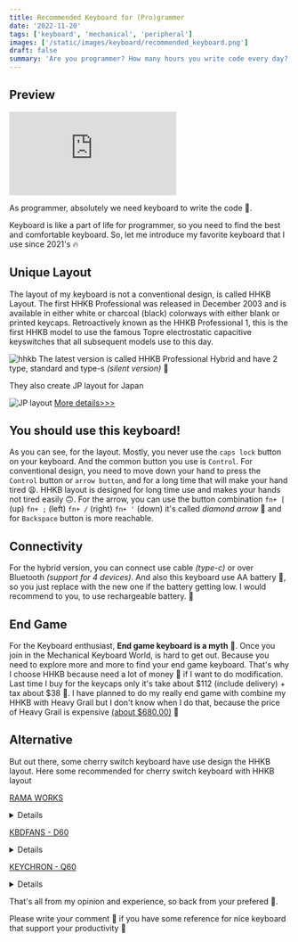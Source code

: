 ```yaml
---
title: Recommended Keyboard for (Pro)grammer
date: '2022-11-20'
tags: ['keyboard', 'mechanical', 'peripheral']
images: ['/static/images/keyboard/recommended_keyboard.png']
draft: false
summary: 'Are you programmer? How many hours you write code every day?'
---
```


## Preview

<div className="aspect-w-16 aspect-h-9">
  <iframe
    type="text/html"
    src="https://www.youtube.com/embed/dJtRcFxam9E?autoplay=0&fs=1&iv_load_policy=3&showinfo=1&rel=1&cc_load_policy=0"
    frameBorder="0"
    allow="accelerometer; autoplay; encrypted-media; gyroscope; picture-in-picture"
    allowFullScreen
  ></iframe>
</div>

As programmer, absolutely we need keyboard to write the code 🗿.

Keyboard is like a part of life for programmer, so you need to find the best and comfortable keyboard.
So, let me introduce my favorite keyboard that I use since 2021's 🔥

## Unique Layout

The layout of my keyboard is not a conventional design, is called HHKB Layout. The first HHKB Professional was released in December 2003 and is available in either white or charcoal (black) colorways with either blank or printed keycaps. Retroactively known as the HHKB Professional 1, this is the first HHKB model to use the famous Topre electrostatic capacitive keyswitches that all subsequent models use to this day.

![hhkb](https://hhkeyboard.us/-/media/project/hhkeyboard/products/pro-hybrid-type-s/product_stype_white_top.jpg)
The latest version is called HHKB Professional Hybrid and have 2 type, standard and type-s _(silent version)_ 🤫

They also create JP layout for Japan

![JP layout](https://i.ebayimg.com/images/g/yRkAAOSwTM1jM-hV/s-l640.jpg)
[More details>>>](https://en.wikipedia.org/wiki/Happy_Hacking_Keyboard)

## You should use this keyboard!

As you can see, for the layout. Mostly, you never use the `caps lock` button on your keyboard. And the common button you use is `Control`. For conventional design, you need to move down your hand to press the `Control` button or `arrow button`, and for a long time that will make your hand tired 😩. HHKB layout is designed for long time use and makes your hands not tired easily 🙃. For the arrow, you can use the button combination `fn+ [` (up) `fn+ ;` (left) `fn+ /` (right) `fn+ '` (down) it's called _diamond arrow_ 💎 and for `Backspace` button is more reachable.

## Connectivity

For the hybrid version, you can connect use cable _(type-c)_ or over Bluetooth _(support for 4 devices)_. And also this keyboard use AA battery 🔋, so you just replace with the new one if the battery getting low. I would recommend to you, to use rechargeable battery. 🌱

## End Game

For the Keyboard enthusiast, **End game keyboard is a myth** 👺. Once you join in the Mechanical Keyboard World, is hard to get out. Because you need to explore more and more to find your end game keyboard. That's why I choose HHKB because need a lot of money 💸 if I want to do modification. Last time I buy for the keycaps only it's take about \$112 (include delivery) + tax about \$38 🥲. I have planned to do my really end game with combine my HHKB with Heavy Grail but I don't know when I do that, because the price of Heavy Grail is expensive [(about $680.00)](https://shop.norbauer.com/products/the-heavy-grail-hhkb-housing) 🤌

## Alternative

But out there, some cherry switch keyboard have use design the HHKB layout. Here some recommended for cherry switch keyboard with HHKB layout

[RAMA WORKS](https://ramaworks.store/products/kara)

<details>

![Edition - NOCT](https://cdn.shopify.com/s/files/1/2689/3156/files/RW_KARA_SEQ2_ISO_8.png)

</details>

[KBDFANS - D60](https://kbdfans.com/collections/d60/products/d60-wkl-hhkb-mechanical-keyboard-diy-kit)

<details>
  ![enter image description
  here](https://cdn.shopify.com/s/files/1/1473/3902/products/D60_HHKB_U_1080x.jpg)
</details>

[KEYCHRON - Q60](https://www.keychron.com/products/keychron-q60-qmk-custom-mechanical-keyboard)

<details>
  ![enter image description
  here](https://cdn.shopify.com/s/files/1/0059/0630/1017/products/Keychron-Q60-QMK-VIA-Custom-Mechanical-Keyboard-HHKB-Layout-Gateron-G-Pro-Switch-Red_1800x1800.jpg)
</details>

That's all from my opinion and experience, so back from your prefered 🤌.

Please write your comment 💬 if you have some reference for nice keyboard that support your productivity 🤙
